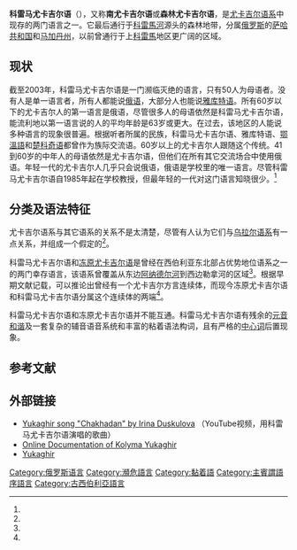 {{Infobox language
|name          = 科雷马尤卡吉尔语
|nativename    = {{lang|yux|Одул ажуу}}
|states        = {{RUS}}
|region        = [[萨哈共和国|萨哈共和国]]、[[马加丹州|马加丹州]]
|ethnicity     = [[尤卡吉尔人|尤卡吉尔人]]
|speakers      = 50
|date          = 2003
|ref           = <ref name="maslova"/>
|familycolor   = Palaeosiberian
|fam1          = [[尤卡吉尔语系|尤卡吉尔语系]]
|iso3          = yux
|glotto        = sout2750
|glottorefname = Southern Yukaghir
|image         = 
|imagecaption  = 
|map           = 
|vitality      =
|notice        = 
}}
'''科雷马尤卡吉尔语'''（{{lang|yux|Одул ажуу}}），又称'''南尤卡吉尔语'''或'''森林尤卡吉尔语'''，是[[尤卡吉尔语系|尤卡吉尔语系]]中现存的两门语言之一。它最后通行于[[科雷馬河|科雷馬河]]源头的森林地带，分属[[俄罗斯|俄罗斯]]的[[萨哈共和国|萨哈共和国]]和[[马加丹州|马加丹州]]，以前曾通行于上[[科雷馬|科雷馬]]地区更广阔的区域。

== 现状 ==
截至2003年，科雷马尤卡吉尔语是一门濒临灭绝的语言，只有50人为母语者。没有人是单一语言者，所有人都能说[[俄语|俄语]]，大部分人也能说[[雅库特语|雅库特语]]。所有60岁以下的尤卡吉尔人的第一语言是俄语，尽管很多人的母语依然是科雷马尤卡吉尔语，能流利地以第一语言说的人的平均年龄是63岁或更大。在过去，该地区的人能说多种语言的现象很普遍。根据听者所属的民族，科雷马尤卡吉尔语、雅库特语、[[鄂溫語|鄂溫語]]和[[楚科奇语|楚科奇语]]都曾作为族际交流语。60岁以上的尤卡吉尔人跟随这个传统。41到60岁的中年人的母语依然是尤卡吉尔语，但他们在所有其它交流场合中使用俄语。年轻一代的尤卡吉尔人几乎只会说俄语，俄语是学校里的唯一语言。尽管科雷马尤卡吉尔语自1985年起在学校教授，但最年轻的一代对这门语言知晓很少。<ref name="maslova"/>

== 分类及语法特征 ==
尤卡吉尔语系与其它语系的关系不是太清楚，尽管有人认为它们与[[乌拉尔语系|乌拉尔语系]]有一点关系，并组成一个假定的{{le|乌拉尔-尤卡吉尔语系|Uralic–Yukaghir languages}}<ref name="Collinder"/>。

科雷马尤卡吉尔语和[[冻原尤卡吉尔语|冻原尤卡吉尔语]]是曾经在西伯利亚东北部占优势地位语系之一的两门幸存语言，该语系曾覆盖从东边[[阿纳德尔河|阿纳德尔河]]到西边勒拿河的区域<ref name="Dolgikh"/>。根据早期文献记载，可以推论出曾经有一个尤卡吉尔方言连续体，而现今冻原尤卡吉尔语和科雷马尤卡吉尔语分属这个连续体的两端<ref name="Nikoleava"/>。

科雷马尤卡吉尔语和冻原尤卡吉尔语并不能互通。科雷马尤卡吉尔语有残余的[[元音和谐律|元音和谐]]及一套复杂的辅音语音系统和丰富的粘着语法构词，且有严格的[[中心词|中心词]]后置现象。

== 参考文献 ==
{{Reflist|30em|refs=
<ref name="maslova">{{Cite book |url=https://books.google.com/books?id=cXtB1FEeikQC&printsec=frontcover#v=onepage&q&f=false |title=A Grammar of Kolyma Yukaghir |last=Maslova |first=Elena |date=2003 |publisher=Walter de Gruyter |isbn=9783110175271 |language=en}}</ref>

<ref name="Collinder">{{Cite book | author = Collinder, Björn | title = Jukagirisch und Uralisch | location = Uppsala | publisher = Almqvist & Wiksell | date = 1940}}</ref>

<ref name="Dolgikh">{{Cite book | author = Dolgikh, Boris O. | title = Rodovoj i plemennoj sostav narodov Sibiri v XVII v | location = Moskva | publisher = Izdatel'stvo Akademii Nauk SSSR | date = 1960}}</ref>

<ref name="Nikoleava">Nikoleava, Irina (2008) Chuvan and Omok languages? In: A. Lubotsky et al. (Eds.) Evidence and Counter-Evidence. Festschrift Frederik Kortland. Amsterdam: Rodopi, pp. 313-336.</ref>
}}

== 外部链接 ==
* [https://www.youtube.com/watch?v=tfWpKd3oHXk Yukaghir song "Chakhadan" by Irina Duskulova] {{Wayback|url=https://www.youtube.com/watch?v=tfWpKd3oHXk |date=20200719010454 }}（YouTube视频，用科雷马尤卡吉尔语演唱的歌曲）
* [https://www.sgr.fi/yukaghir/ Online Documentation of Kolyma Yukaghir] {{Wayback|url=https://www.sgr.fi/yukaghir/ |date=20200313021707 }} {{en}}
* [http://anothersumma.net/Yukaghir.htm Yukaghir] {{Wayback|url=http://anothersumma.net/Yukaghir.htm |date=20160327033622 }} {{en}}

{{Paleosiberian languages}}
{{Languages of Russia}}

[[Category:俄罗斯语言|Category:俄罗斯语言]]
[[Category:瀕危語言|Category:瀕危語言]]
[[Category:黏着語|Category:黏着語]]
[[Category:主賓謂語序語言|Category:主賓謂語序語言]]
[[Category:古西伯利亞語言|Category:古西伯利亞語言]]